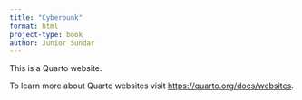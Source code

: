 ```yaml
---
title: "Cyberpunk"
format: html
project-type: book
author: Junior Sundar
---
```


This is a Quarto website.

To learn more about Quarto websites visit <https://quarto.org/docs/websites>.
